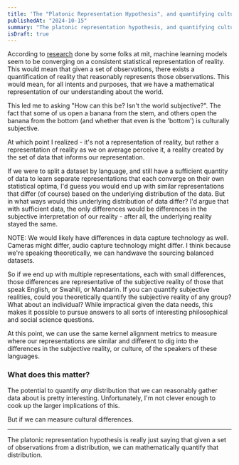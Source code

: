 ```yaml
---
title: 'The "Platonic Representation Hypothesis", and quantifying culture'
publishedAt: "2024-10-15"
summary: "The platonic representation hypothesis, and quantifying culture"
isDraft: true
---
```


According to [research](https://phillipi.github.io/prh/#how_to_measure) done by some folks at mit, machine learning models seem to be converging on a consistent statistical representation of reality. This would mean that given a set of observations, there exists a quantification of reality that reasonably represents those observations. This would mean, for all intents and purposes, that we have a mathematical representation of our understanding about the world.

This led me to asking "How can this be? Isn't the world subjective?". The fact that some of us open a banana from the stem, and others open the banana from the bottom (and whether that even is the 'bottom') is culturally subjective.

At which point I realized - it's not a representation of reality, but rather a representation of reality as we on average perceive it, a reality created by the set of data that informs our representation.

If we were to split a dataset by language, and still have a sufficient quantity of data to learn separate representations that each converge on their own statistical optima, I'd guess you would end up with similar representations that differ (of course) based on the underlying distribution of the data. But in what ways would this underlying distribution of data differ? I'd argue that with sufficient data, the only differences would be differences in the subjective interpretation of our reality - after all, the underlying reality stayed the same.

NOTE: We would likely have differences in data capture technology as well. Cameras might differ, audio capture technology might differ. I think because we're speaking theoretically, we can handwave the sourcing balanced datasets.

So if we end up with multiple representations, each with small differences, those differences are representative of the subjective reality of those that speak English, or Swahili, or Mandarin. If you can quantify subjective realities, could you theoretically quantify the subjective reality of any group? What about an individual? While impractical given the data needs, this makes it possible to pursue answers to all sorts of interesting philosophical and social science questions.

At this point, we can use the same kernel alignment metrics to measure where our representations are similar and different to dig into the differences in the subjective reality, or culture, of the speakers of these languages.

### What does this matter?

The potential to quantify _any_ distribution that we can reasonably gather data about is pretty interesting. Unfortunately, I'm not clever enough to cook up the larger implications of this.

But if we can measure cultural differences.

---

The platonic representation hypothesis is really just saying that given a set of observations from a distribution, we can mathematically quantify that distribution.
